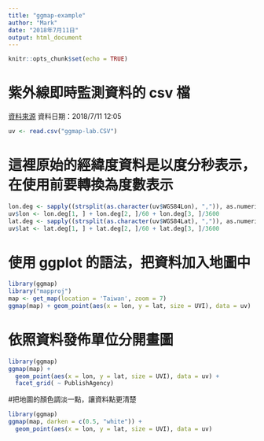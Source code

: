 ```yaml
---
title: "ggmap-example"
author: "Mark"
date: "2018年7月11日"
output: html_document
---
```


```r
knitr::opts_chunk$set(echo = TRUE)
```

# 紫外線即時監測資料的 csv 檔
[資料來源](https://data.gov.tw/dataset/6076) 資料日期：2018/7/11 12:05

```r
uv <- read.csv("ggmap-lab.CSV")
```

# 這裡原始的經緯度資料是以度分秒表示，在使用前要轉換為度數表示

```r
lon.deg <- sapply((strsplit(as.character(uv$WGS84Lon), ",")), as.numeric)
uv$lon <- lon.deg[1, ] + lon.deg[2, ]/60 + lon.deg[3, ]/3600
lat.deg <- sapply((strsplit(as.character(uv$WGS84Lat), ",")), as.numeric)
uv$lat <- lat.deg[1, ] + lat.deg[2, ]/60 + lat.deg[3, ]/3600
```

# 使用 ggplot 的語法，把資料加入地圖中

```r
library(ggmap)
library("mapproj")
map <- get_map(location = 'Taiwan', zoom = 7)
ggmap(map) + geom_point(aes(x = lon, y = lat, size = UVI), data = uv)
```

# 依照資料發佈單位分開畫圖
```r
library(ggmap)
ggmap(map) +
  geom_point(aes(x = lon, y = lat, size = UVI), data = uv) +
  facet_grid( ~ PublishAgency)
```

#把地圖的顏色調淡一點，讓資料點更清楚
```r
library(ggmap)
ggmap(map, darken = c(0.5, "white")) +
  geom_point(aes(x = lon, y = lat, size = UVI), data = uv)
```
